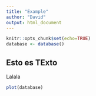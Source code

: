 ```yaml
---
title: "Example"
author: "David"
output: html_document
---
```


```r
knitr::opts_chunk$set(echo=TRUE)
database <- database()
```


## Esto es TExto

Lalala
```r
plot(database)
```

